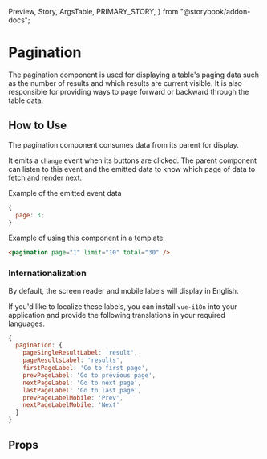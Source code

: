   Preview,
  Story,
  ArgsTable,
  PRIMARY_STORY,
} from "@storybook/addon-docs";

# Pagination

The pagination component is used for displaying a table's paging data such as the number of results and which results are current visible. It is also responsible for providing ways to page forward or backward through the table data.

<Preview>
  <Story id="components-pagination--first-page-active" />
</Preview>

## How to Use

The pagination component consumes data from its parent for display.

It emits a `change` event when its buttons are clicked. The parent component can listen to this event and the emitted data to know which page of data to fetch and render next.

Example of the emitted event data

```js
{
  page: 3;
}
```

Example of using this component in a template

```html
<pagination page="1" limit="10" total="30" />
```

### Internationalization

By default, the screen reader and mobile labels will display in English.

If you'd like to localize these labels, you can install `vue-i18n` into your application and provide the following translations in your required languages.

```js
{
  pagination: {
    pageSingleResultLabel: 'result',
    pageResultsLabel: 'results',
    firstPageLabel: 'Go to first page',
    prevPageLabel: 'Go to previous page',
    nextPageLabel: 'Go to next page',
    lastPageLabel: 'Go to last page',
    prevPageLabelMobile: 'Prev',
    nextPageLabelMobile: 'Next'
  }
}
```

## Props

<ArgsTable story={PRIMARY_STORY} />
